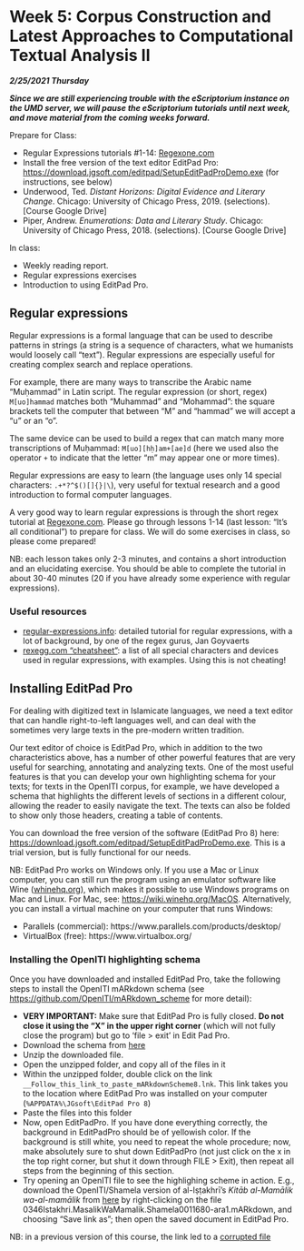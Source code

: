 # Week 5: Corpus Construction and Latest Approaches to Computational Textual Analysis II

***2/25/2021 Thursday***

***Since we are still experiencing trouble with the eScriptorium instance on the UMD server, we will pause the eScriptorium tutorials until next week, and move material from the coming weeks forward.***

Prepare for Class:

* Regular Expressions tutorials #1-14: [Regexone.com](https://Regexone.com)
* Install the free version of the text editor EditPad Pro: [https://download.jgsoft.com/editpad/SetupEditPadProDemo.exe](https://download.jgsoft.com/editpad/SetupEditPadProDemo.exe) (for instructions, see below)
* Underwood, Ted. *Distant Horizons: Digital Evidence and Literary Change*. Chicago: University of Chicago Press, 2019. (selections). [Course Google Drive]
* Piper, Andrew. *Enumerations: Data and Literary Study*. Chicago: University of Chicago Press, 2018. (selections). [Course Google Drive]

In class:

* Weekly reading report.
* Regular expressions exercises
* Introduction to using EditPad Pro.

## Regular expressions

Regular expressions is a formal language that can be used to describe patterns in strings (a string is a sequence of characters, what we humanists would loosely call "text"). Regular expressions are especially useful for creating complex search and replace operations. 

For example, there are many ways to transcribe the Arabic name "Muḥammad" in Latin script. The regular expression (or short, regex) `M[uo]hammad` matches both "Muhammad" and "Mohammad": the square brackets tell the computer that between "M" and "hammad" we will accept a "u" or an "o". 

The same device can be used to build a regex that can match many more transcriptions of Muḥammad: `M[uo][hḥ]am+[ae]d` (here we used also the operator `+` to indicate that the letter "m" may appear one or more times).

Regular expressions are easy to learn (the language uses only 14 special characters: `.+*?^$()[]{}|\`), very useful for textual research and a good introduction to formal computer languages. 

A very good way to learn regular expressions is through the short regex tutorial at [Regexone.com](https://Regexone.com). 
Please go through lessons 1-14 (last lesson: "It's all conditional") to prepare for class. We will do some exercises in class, so please come prepared!

NB: each lesson takes only 2-3 minutes, and contains a short introduction and an elucidating exercise. You should be able to complete the tutorial in about 30-40 minutes (20 if you have already some experience with regular expressions). 

### Useful resources

* [regular-expressions.info](https://www.regular-expressions.info/tutorial.html): detailed tutorial for regular expressions, with a lot of background, by one of the regex gurus, Jan Goyvaerts
* [rexegg.com "cheatsheet"](https://www.rexegg.com/regex-quickstart.html#chars): a list of all special characters and devices used in regular expressions, with examples. Using this is not cheating!

## Installing EditPad Pro

For dealing with digitized text in Islamicate languages, we need a text editor that can handle right-to-left languages well, and can deal with the sometimes very large texts in the pre-modern written tradition. 

Our text editor of choice is EditPad Pro, which in addition to the two characteristics above, has a number of other powerful features that are very useful for searching, annotating and analyzing texts. One of the most useful features is that you can develop your own highlighting schema for your texts; for texts in the OpenITI corpus, for example, we have developed a schema that highlights the different levels of sections in a different colour, allowing the reader to easily navigate the text. The texts can also be folded to show only those headers, creating a table of contents. 

You can download the free version of the software (EditPad Pro 8) here: [https://download.jgsoft.com/editpad/SetupEditPadProDemo.exe](https://download.jgsoft.com/editpad/SetupEditPadProDemo.exe). This is a trial version, but is fully functional for our needs. 

NB: EditPad Pro works on Windows only. If you use a Mac or Linux computer, you can still run the program using an emulator software like Wine ([whinehq.org](https://www.winehq.org/)), which makes it possible to use Windows programs on Mac and Linux.  For Mac, see: [https://wiki.winehq.org/MacOS](https://wiki.winehq.org/MacOS). Alternatively, you can install a virtual machine on your computer that runs Windows: 

* Parallels (commercial): https://www.parallels.com/products/desktop/ 
* VirtualBox (free): https://www.virtualbox.org/

### Installing the OpenITI highlighting schema

Once you have downloaded and installed EditPad Pro, take the following steps to install the OpenITI mARkdown schema (see [https://github.com/OpenITI/mARkdown_scheme](https://github.com/OpenITI/mARkdown_scheme) for more detail):

* **VERY IMPORTANT:** Make sure that EditPad Pro is fully closed. **Do not close it using the “X” in the upper right corner** (which will not fully close the program) but go to ‘file > exit’ in Edit Pad Pro.
* Download the schema from [here](./2021IslamicateWorldCourse_files/EditPadPro8_20210118_144130.zip)
* Unzip the downloaded file. 
* Open the unzipped folder, and copy all of the files in it
* Within the unzipped folder, double click on the link `__Follow_this_link_to_paste_mARkdownScheme8.lnk`. This link takes you to the location where EditPad Pro was installed on your computer (`%APPDATA%\JGsoft\EditPad Pro 8`)
* Paste the files into this folder
* Now, open EditPadPro. If you have done everything correctly, the background in EditPadPro should be of yellowish color. If the background is still white, you need to repeat the whole procedure; now, make absolutely sure to shut down EditPadPro (not just click on the x in the top right corner, but shut it down through FILE > Exit), then repeat all steps from the beginning of this section.
* Try opening an OpenITI file to see the highlighing scheme in action. E.g., download the OpenITI/Shamela version of al-Iṣṭakhrī's *Kitāb al-Mamālik wa-al-mamālik* from [here](https://github.com/OpenITI/0350AH/tree/master/data/0346Istakhri/0346Istakhri.MasalikWaMamalik) by right-clicking on the file 0346Istakhri.MasalikWaMamalik.Shamela0011680-ara1.mARkdown, and choosing "Save link as"; then open the saved document in EditPad Pro. 

NB: in a previous version of this course, the link led to a [corrupted file](./2021IslamicateWorldCourse_files/0346Istakhri.MasalikWaMamalik.Shamela0011680-ara1.mARkdown)











